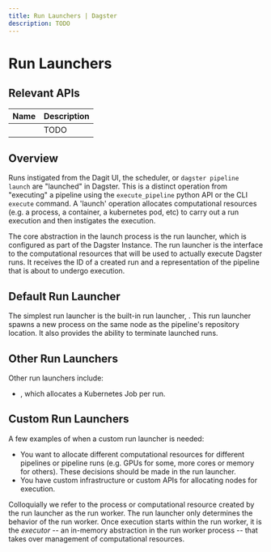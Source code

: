```yaml
---
title: Run Launchers | Dagster
description: TODO
---
```


# Run Launchers

## Relevant APIs

| Name                                                             | Description |
| ---------------------------------------------------------------- | ----------- |
| <PyObject module="dagster.core.launcher" object="RunLauncher" /> | TODO        |

## Overview

Runs instigated from the Dagit UI, the scheduler, or `dagster pipeline launch` are "launched" in Dagster. This is a distinct operation from "executing" a pipeline using the `execute_pipeline` python API or the CLI `execute` command. A 'launch' operation allocates computational resources (e.g. a process, a container, a kubernetes pod, etc) to carry out a run execution and then instigates the execution.

The core abstraction in the launch process is the run launcher, which is configured as part of the Dagster Instance. The run launcher is the interface to the computational resources that will be used to actually execute Dagster runs. It receives the ID of a created run and a representation of the pipeline that is about to undergo execution.

## Default Run Launcher

The simplest run launcher is the built-in run launcher, <PyObject module="dagster.core.launcher" object="DefaultRunLauncher" />. This run launcher spawns a new process on the same node as the pipeline's repository location. It also provides the ability to terminate launched runs.

## Other Run Launchers

Other run launchers include:

- <PyObject module="dagster_k8s" object="K8sRunLauncher" />, which allocates a
  Kubernetes Job per run.

<TODO />

## Custom Run Launchers

A few examples of when a custom run launcher is needed:

- You want to allocate different computational resources for different pipelines or pipeline runs (e.g. GPUs for some, more cores or memory for others). These decisions should be made in the run launcher.
- You have custom infrastructure or custom APIs for allocating nodes for execution.

Colloquially we refer to the process or computational resource created by the run launcher as the run worker. The run launcher only determines the behavior of the run worker. Once execution starts within the run worker, it is the _executor_ -- an in-memory abstraction in the run worker process -- that takes over management of computational resources.
